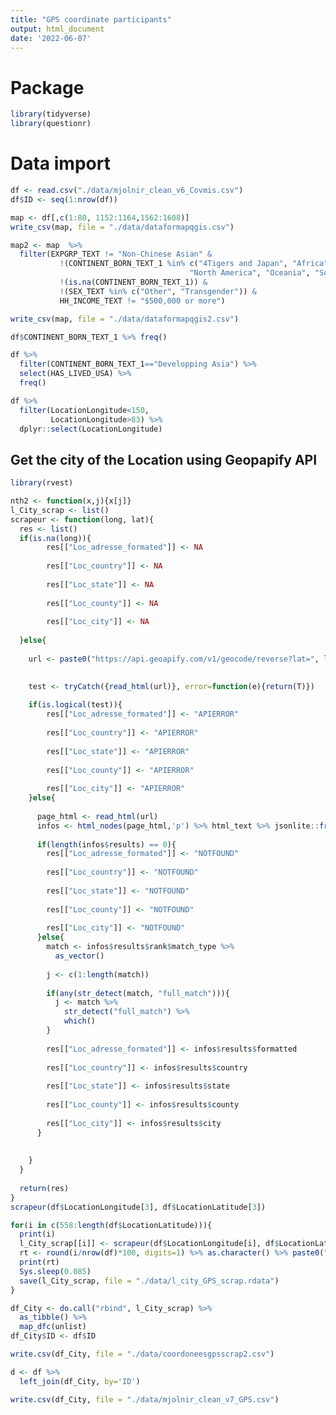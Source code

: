 ```yaml
---
title: "GPS coordinate participants"
output: html_document
date: '2022-06-07'
---
```


# Package

```r
library(tidyverse)
library(questionr)
```

# Data import

```r
df <- read.csv("./data/mjolnir_clean_v6_Covmis.csv")
df$ID <- seq(1:nrow(df))
```


```r
map <- df[,c(1:80, 1152:1164,1562:1608)]
write_csv(map, file = "./data/dataformapqgis.csv")
```

```r
map2 <- map  %>%
  filter(EXPGRP_TEXT != "Non-Chinese Asian" &
           !(CONTINENT_BORN_TEXT_1 %in% c("4Tigers and Japan", "Africa", "Middle East",
                                        "North America", "Oceania", "South America")) &
           !(is.na(CONTINENT_BORN_TEXT_1)) &
           !(SEX_TEXT %in% c("Other", "Transgender")) &
           HH_INCOME_TEXT != "$500,000 or more") 

write_csv(map, file = "./data/dataformapqgis2.csv")
```



```r
df$CONTINENT_BORN_TEXT_1 %>% freq()
```

```r
df %>%
  filter(CONTINENT_BORN_TEXT_1=="Developping Asia") %>%
  select(HAS_LIVED_USA) %>%
  freq()
```


```r
df %>%
  filter(LocationLongitude<150,
         LocationLongitude>83) %>%
  dplyr::select(LocationLongitude)
```


## Get the city of the Location using Geopapify API

```r
library(rvest)
```



```r
nth2 <- function(x,j){x[j]}
l_City_scrap <- list()
scrapeur <- function(long, lat){
  res <- list()
  if(is.na(long)){
        res[["Loc_adresse_formated"]] <- NA
        
        res[["Loc_country"]] <- NA
        
        res[["Loc_state"]] <- NA
        
        res[["Loc_county"]] <- NA
        
        res[["Loc_city"]] <- NA
  
  }else{
    
    url <- paste0("https://api.geoapify.com/v1/geocode/reverse?lat=", lat, "&lon=", long, "&format=json&apiKey=273db677e751486db09fd2fedb9038ac")

      
    test <- tryCatch({read_html(url)}, error=function(e){return(T)})
    
    if(is.logical(test)){
        res[["Loc_adresse_formated"]] <- "APIERROR"
        
        res[["Loc_country"]] <- "APIERROR"
        
        res[["Loc_state"]] <- "APIERROR"
        
        res[["Loc_county"]] <- "APIERROR"
        
        res[["Loc_city"]] <- "APIERROR"
    }else{
      
      page_html <- read_html(url)
      infos <- html_nodes(page_html,'p') %>% html_text %>% jsonlite::fromJSON()
      
      if(length(infos$results) == 0){
        res[["Loc_adresse_formated"]] <- "NOTFOUND"
        
        res[["Loc_country"]] <- "NOTFOUND"
        
        res[["Loc_state"]] <- "NOTFOUND"
        
        res[["Loc_county"]] <- "NOTFOUND"
        
        res[["Loc_city"]] <- "NOTFOUND"
      }else{
        match <- infos$results$rank$match_type %>%
          as_vector()
        
        j <- c(1:length(match))
        
        if(any(str_detect(match, "full_match"))){
          j <- match %>%
            str_detect("full_match") %>%
            which()
        }
        
        res[["Loc_adresse_formated"]] <- infos$results$formatted
        
        res[["Loc_country"]] <- infos$results$country
        
        res[["Loc_state"]] <- infos$results$state
        
        res[["Loc_county"]] <- infos$results$county
        
        res[["Loc_city"]] <- infos$results$city
      }
      
      
    }
  }
  
  return(res)
}
scrapeur(df$LocationLongitude[3], df$LocationLatitude[3])
```




```r
for(i in c(558:length(df$LocationLatitude))){
  print(i)
  l_City_scrap[[i]] <- scrapeur(df$LocationLongitude[i], df$LocationLatitude[i])
  rt <- round(i/nrow(df)*100, digits=1) %>% as.character() %>% paste0(" %")
  print(rt)
  Sys.sleep(0.085)
  save(l_City_scrap, file = "./data/l_city_GPS_scrap.rdata")
}
```




```r
df_City <- do.call("rbind", l_City_scrap) %>% 
  as_tibble() %>%
  map_dfc(unlist)
df_City$ID <- df$ID

write.csv(df_City, file = "./data/coordoneesgpsscrap2.csv")
```




```r
d <- df %>%
  left_join(df_City, by='ID')

write.csv(df_City, file = "./data/mjolnir_clean_v7_GPS.csv")

```




```r

```




```r

```




```r

```




```r

```




```r

```




```r

```




```r

```




```r

```

































